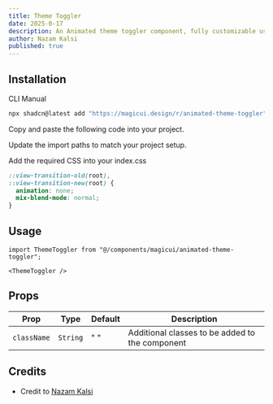 ```yaml
---
title: Theme Toggler
date: 2025-0-17
description: An Animated theme toggler component, fully customizable using Tailwind CSS.
author: Nazam Kalsi
published: true
---
```


<ComponentPreview name="animated-theme-toggler-demo" />

## Installation

<Tabs defaultValue="cli">

<TabsList>
  <TabsTrigger value="cli">CLI</TabsTrigger>
  <TabsTrigger value="manual">Manual</TabsTrigger>
</TabsList>
<TabsContent value="cli">

```bash
npx shadcn@latest add "https://magicui.design/r/animated-theme-toggler"
```

</TabsContent>

<TabsContent value="manual">

<Steps>

<Step>Copy and paste the following code into your project.</Step>

<ComponentSource name="animated-theme-toggler" />

<Step>Update the import paths to match your project setup.</Step>

<Step>Add the required CSS into your index.css</Step>

```css title="./index.css"
::view-transition-old(root),
::view-transition-new(root) {
  animation: none;
  mix-blend-mode: normal;
}
```

</Steps>

</TabsContent>

</Tabs>

## Usage

```tsx
import ThemeToggler from "@/components/magicui/animated-theme-toggler";
```

```tsx
<ThemeToggler />
```

## Props

| Prop        | Type     | Default | Description                                     |
| ----------- | -------- | ------- | ----------------------------------------------- |
| `className` | `String` | " "     | Additional classes to be added to the component |

## Credits

- Credit to [Nazam Kalsi](https://nazam-kalsi-portfolio.vercel.app)
